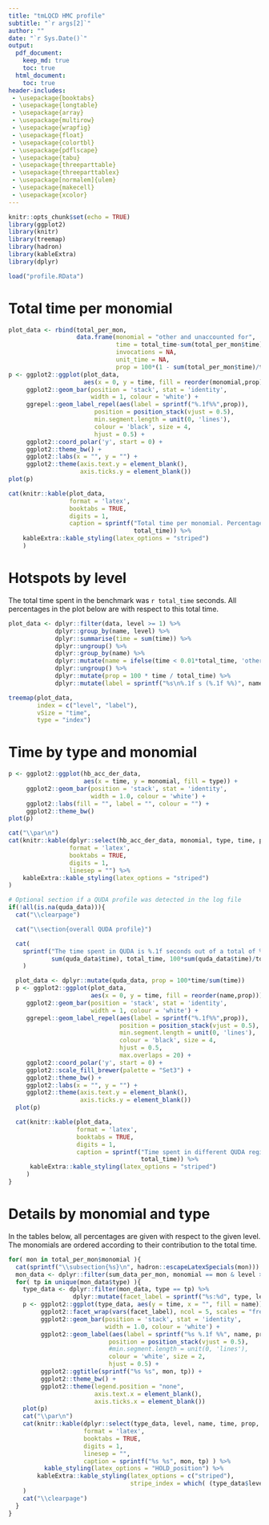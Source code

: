```yaml
---
title: "tmLQCD HMC profile"
subtitle: "`r args[2]`"
author: ""
date: "`r Sys.Date()`"
output:
  pdf_document: 
    keep_md: true 
    toc: true
  html_document: 
    toc: true
header-includes:
 - \usepackage{booktabs}
 - \usepackage{longtable}
 - \usepackage{array}
 - \usepackage{multirow}
 - \usepackage{wrapfig}
 - \usepackage{float}
 - \usepackage{colortbl}
 - \usepackage{pdflscape}
 - \usepackage{tabu}
 - \usepackage{threeparttable}
 - \usepackage{threeparttablex}
 - \usepackage[normalem]{ulem}
 - \usepackage{makecell}
 - \usepackage{xcolor}
---
```


```r
knitr::opts_chunk$set(echo = TRUE)
library(ggplot2)
library(knitr)
library(treemap)
library(hadron)
library(kableExtra)
library(dplyr)
```

```r
load("profile.RData")
```


\clearpage

# Total time per monomial 

```r
plot_data <- rbind(total_per_mon,
                   data.frame(monomial = "other and unaccounted for",
                              time = total_time-sum(total_per_mon$time),
                              invocations = NA,
                              unit_time = NA,
                              prop = 100*(1 - sum(total_per_mon$time)/total_time)))
p <- ggplot2::ggplot(plot_data,
                     aes(x = 0, y = time, fill = reorder(monomial,prop))) +
     ggplot2::geom_bar(position = 'stack', stat = 'identity',
                       width = 1, colour = 'white') +
     ggrepel::geom_label_repel(aes(label = sprintf("%.1f%%",prop)),
                        position = position_stack(vjust = 0.5),
                        min.segment.length = unit(0, 'lines'),
                        colour = 'black', size = 4,
                        hjust = 0.5) +
     ggplot2::coord_polar('y', start = 0) +
     ggplot2::theme_bw() +
     ggplot2::labs(x = "", y = "") +
     ggplot2::theme(axis.text.y = element_blank(),
                    axis.ticks.y = element_blank())
plot(p)

cat(knitr::kable(plot_data,
                 format = 'latex',
                 booktabs = TRUE,
                 digits = 1,
                 caption = sprintf("Total time per monomial. Percentages are w.r.t. to the total time of %.1f seconds.",
                                   total_time)) %>%
    kableExtra::kable_styling(latex_options = "striped")
    )
```

\clearpage

# Hotspots by level

The total time spent in the benchmark was `r total_time` seconds. All percentages in the plot below are with respect to this total time.

```r
plot_data <- dplyr::filter(data, level >= 1) %>%
             dplyr::group_by(name, level) %>%
             dplyr::summarise(time = sum(time)) %>%
             dplyr::ungroup() %>%
             dplyr::group_by(name) %>%
             dplyr::mutate(name = ifelse(time < 0.01*total_time, 'other', name)) %>%
             dplyr::ungroup() %>%
             dplyr::mutate(prop = 100 * time / total_time) %>%
             dplyr::mutate(label = sprintf("%s\n%.1f s (%.1f %%)", name, time, prop))

treemap(plot_data,
        index = c("level", "label"),
        vSize = "time",
        type = "index")
```

# Time by type and monomial

```r
p <- ggplot2::ggplot(hb_acc_der_data,
                     aes(x = time, y = monomial, fill = type)) +
     ggplot2::geom_bar(position = 'stack', stat = 'identity',
                       width = 1.0, colour = 'white') +
     ggplot2::labs(fill = "", label = "", colour = "") +
     ggplot2::theme_bw()
plot(p)

cat("\\par\n")
cat(knitr::kable(dplyr::select(hb_acc_der_data, monomial, type, time, prop, invocations, unit_time),
                 format = 'latex',
                 booktabs = TRUE,
                 digits = 1,
                 linesep = "") %>%
    kableExtra::kable_styling(latex_options = "striped")
)
```

```r
# Optional section if a QUDA profile was detected in the log file
if(!all(is.na(quda_data))){
  cat("\\clearpage")

  cat("\\section{overall QUDA profile}")

  cat(
    sprintf("The time spent in QUDA is %.1f seconds out of a total of %.1f seconds (%.1f %%).\\linebreak",
            sum(quda_data$time), total_time, 100*sum(quda_data$time)/total_time)
    )

  plot_data <- dplyr::mutate(quda_data, prop = 100*time/sum(time))
  p <- ggplot2::ggplot(plot_data,
                       aes(x = 0, y = time, fill = reorder(name,prop))) +
     ggplot2::geom_bar(position = 'stack', stat = 'identity',
                       width = 1, colour = 'white') +
     ggrepel::geom_label_repel(aes(label = sprintf("%.1f%%",prop)),
                               position = position_stack(vjust = 0.5),
                               min.segment.length = unit(0, 'lines'),
                               colour = 'black', size = 4,
                               hjust = 0.5,
                               max.overlaps = 20) +
     ggplot2::coord_polar('y', start = 0) +
     ggplot2::scale_fill_brewer(palette = "Set3") +
     ggplot2::theme_bw() +
     ggplot2::labs(x = "", y = "") +
     ggplot2::theme(axis.text.y = element_blank(),
                    axis.ticks.y = element_blank())
  plot(p)

  cat(knitr::kable(plot_data,
                   format = 'latex',
                   booktabs = TRUE,
                   digits = 1,
                   caption = sprintf("Time spent in different QUDA regions. Compare to total time of %.1f seconds.",
                                     total_time)) %>%
      kableExtra::kable_styling(latex_options = "striped")
     )
}
```

\clearpage

# Details by monomial and type

In the tables below, all percentages are given with respect to the given level. The monomials are ordered according to their contribution to the total time.

```r
for( mon in total_per_mon$monomial ){
  cat(sprintf("\\subsection{%s}\n", hadron::escapeLatexSpecials(mon)))
  mon_data <- dplyr::filter(sum_data_per_mon, monomial == mon & level >= 2)
  for( tp in unique(mon_data$type) ){
    type_data <- dplyr::filter(mon_data, type == tp) %>%
                  dplyr::mutate(facet_label = sprintf("%s:%d", type, level))
    p <- ggplot2::ggplot(type_data, aes(y = time, x = "", fill = name)) +
         ggplot2::facet_wrap(vars(facet_label), ncol = 5, scales = "free") +
         ggplot2::geom_bar(position = 'stack', stat = 'identity',
                           width = 1.0, colour = 'white') +
         ggplot2::geom_label(aes(label = sprintf("%s %.1f %%", name, prop)),
                            position = position_stack(vjust = 0.5),
                            #min.segment.length = unit(0, 'lines'),
                            colour = 'white', size = 2,
                            hjust = 0.5) +
         ggplot2::ggtitle(sprintf("%s %s", mon, tp)) +
         ggplot2::theme_bw() +
         ggplot2::theme(legend.position = "none",
                        axis.text.x = element_blank(), 
                        axis.ticks.x = element_blank())
    plot(p)
    cat("\\par\n")
    cat(knitr::kable(dplyr::select(type_data, level, name, time, prop, invocations, unit_time),
                     format = 'latex',
                     booktabs = TRUE,
                     digits = 1,
                     linesep = "",
                     caption = sprintf("%s %s", mon, tp) ) %>%
          kable_styling(latex_options = "HOLD_position") %>%
        kableExtra::kable_styling(latex_options = c("striped"),
                                  stripe_index = which( (type_data$level %% 2) == 1 ))
    )
    cat("\\clearpage")
  }
}
```
